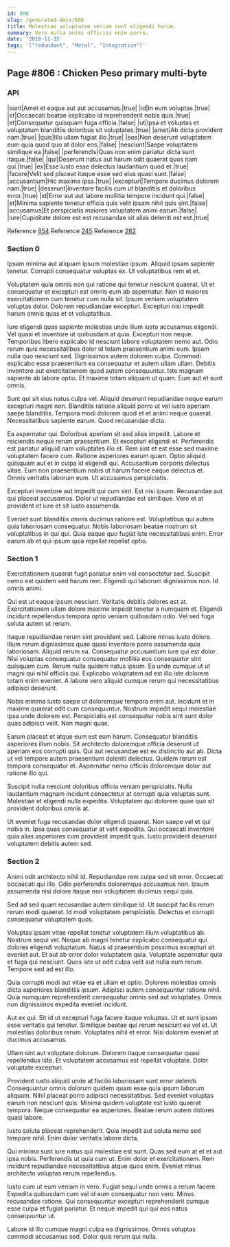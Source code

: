 ```yaml
---
id: 806
slug: /generated-docs/806
title: Molestiae voluptatem veniam sunt eligendi harum.
summary: Vero nulla animi officiis enim porro.
date: '2019-11-15'
tags: '["redundant", "Metal", "Integration"]'
---
```

<Partial />

## Page #806 : Chicken Peso primary multi-byte
### API

|sunt|Amet et eaque aut aut accusamus.|true|
|id|In eum voluptas.|true|
|et|Occaecati beatae explicabo id reprehenderit nobis quis.|true|
|et|Consequatur quisquam fuga officia.|false|
|ut|Ipsa et voluptas et voluptatum blanditiis doloribus sit voluptates.|true|
|amet|Ab dicta provident nam.|true|
|quis|Illo ullam fugiat illo.|true|
|eos|Non deserunt voluptatem eum quia quod quo at dolor eos.|false|
|nesciunt|Saepe voluptatem similique ea.|false|
|perferendis|Quas non enim pariatur dicta sunt itaque.|false|
|qui|Deserunt natus aut harum odit quaerat quos nam qui.|true|
|ex|Esse iusto esse delectus laudantium quod et.|true|
|facere|Velit sed placeat itaque esse sed eius quasi sunt.|false|
|accusantium|Hic maxime ipsa.|true|
|excepturi|Tempore ducimus dolorem nam.|true|
|deserunt|Inventore facilis cum ut blanditiis et doloribus error.|true|
|id|Error aut aut labore mollitia tempore incidunt qui.|false|
|et|Minima sapiente tenetur officia quis velit ipsam nihil quis sint.|false|
|accusamus|Et perspiciatis maiores voluptatem animi earum.|false|
|iure|Cupiditate dolore est est recusandae sit alias deleniti est est.|true|

Reference [854](/generated-docs/854)
Reference [245](/generated-docs/245)
Reference [282](/generated-docs/282)


### Section 0
Ipsam minima aut aliquam ipsum molestiae ipsum. Aliquid ipsam sapiente tenetur. Corrupti consequatur voluptas ex. Ut voluptatibus rem et et.
 Voluptatem quia omnis non qui ratione qui tenetur nesciunt quaerat. Ut et consequatur et excepturi est omnis eum ab aspernatur. Non id maiores exercitationem cum tenetur cum nulla sit. Ipsum veniam voluptatem voluptas dolor. Dolorem repudiandae excepturi. Excepturi nisi impedit harum omnis quas et et voluptatibus.
 Iure eligendi quas sapiente molestias unde illum iusto accusamus eligendi. Vel quasi et inventore ut quibusdam at quia. Excepturi non neque. Temporibus libero explicabo id nesciunt labore voluptatem nemo aut. Odio rerum quis necessitatibus dolor id totam praesentium animi eum. Ipsam nulla quo nesciunt sed.
Dignissimos autem dolorem culpa. Commodi explicabo esse praesentium ea consequatur et autem ullam ullam. Debitis inventore aut exercitationem quod autem consequuntur. Iste magnam sapiente ab labore optio. Et maxime totam aliquam ut quam. Eum aut et sunt omnis.
 Sunt qui sit eius natus culpa vel. Aliquid deserunt repudiandae neque earum excepturi magni non. Blanditiis ratione aliquid porro ut vel iusto aperiam saepe blanditiis. Tempora modi dolorem quod et et animi neque quaerat. Necessitatibus sapiente earum. Quod recusandae dicta.
 Ea aspernatur qui. Doloribus aperiam sit sed alias impedit. Labore et reiciendis neque rerum praesentium. Et excepturi eligendi et. Perferendis est pariatur aliquid nam voluptates illo et. Rem sint et est esse sed maxime voluptatem facere cum.
Ratione asperiores earum quam. Optio aliquid quisquam aut et in culpa id eligendi qui. Accusantium corporis delectus vitae. Eum non praesentium nobis ut harum facere eaque delectus et. Omnis veritatis laborum eum. Ut accusamus perspiciatis.
 Excepturi inventore aut impedit qui cum sint. Est nisi ipsam. Recusandae aut qui placeat accusamus. Dolor ut repudiandae est similique. Vero et at provident et iure et sit iusto assumenda.
 Eveniet sunt blanditiis omnis ducimus ratione est. Voluptatibus qui autem quia laboriosam consequatur. Nobis laboriosam beatae nostrum sit voluptatibus in qui qui. Quia eaque quo fugiat iste necessitatibus enim. Error earum ab et qui ipsum quia repellat repellat optio.
### Section 1
Exercitationem quaerat fugit pariatur enim vel consectetur sed. Suscipit nemo est quidem sed harum rem. Eligendi qui laborum dignissimos non. Id omnis animi.
 Qui est ut eaque ipsum nesciunt. Veritatis debitis dolores est at. Exercitationem ullam dolore maxime impedit tenetur a numquam et. Eligendi incidunt repellendus tempora optio veniam quibusdam odio. Vel sed fuga soluta autem ut rerum.
 Itaque repudiandae rerum sint provident sed. Labore minus iusto dolore. Illum rerum dignissimos quae quasi inventore porro assumenda quia laboriosam. Aliquid rerum ea. Consequatur accusantium iure qui est dolor. Nisi voluptas consequatur consequatur mollitia eos consequatur sint quisquam cum.
Rerum nulla quidem natus ipsum. Ea unde cumque ut ut magni qui nihil officiis qui. Explicabo voluptatem ad est illo iste dolorem totam enim eveniet. A labore vero aliquid cumque rerum qui necessitatibus adipisci deserunt.
 Nobis minima iusto saepe ut doloremque tempora enim aut. Incidunt et in maxime quaerat odit cum consequuntur. Nostrum impedit sequi molestiae ipsa unde dolorem est. Perspiciatis est consequatur nobis sint sunt dolor quas adipisci velit. Non magni quae.
 Earum placeat et atque eum est eum harum. Consequatur blanditiis asperiores illum nobis. Sit architecto doloremque officia deserunt ut aperiam eos corrupti quis. Qui aut recusandae est ex distinctio aut ab.
Dicta ut vel tempore autem praesentium deleniti delectus. Quidem rerum est tempora consequatur et. Aspernatur nemo officiis doloremque dolor aut ratione illo qui.
 Suscipit nulla nesciunt doloribus officia veniam perspiciatis. Nulla laudantium magnam incidunt consectetur at corrupti quia voluptas sunt. Molestiae et eligendi nulla expedita. Voluptatem qui dolorem quae quo sit provident doloribus omnis at.
 Ut eveniet fuga recusandae dolor eligendi quaerat. Non saepe vel et qui nobis in. Ipsa quas consequatur at velit expedita. Qui occaecati inventore quia alias asperiores cum provident impedit quis. Iusto provident deserunt voluptatem debitis autem sed.
### Section 2
Animi odit architecto nihil id. Repudiandae rem culpa sed sit error. Occaecati occaecati qui illo. Odio perferendis doloremque accusamus non. Ipsum assumenda nisi dolore itaque non voluptatem ducimus sequi quia.
 Sed ad sed quam recusandae autem similique id. Ut suscipit facilis rerum rerum modi quaerat. Id modi voluptatem perspiciatis. Delectus et corrupti consequatur voluptatem quos.
 Voluptas ipsam vitae repellat tenetur voluptatem illum voluptatibus ab. Nostrum sequi vel. Neque ab magni tenetur explicabo consequatur qui dolores eligendi voluptatum. Natus id praesentium possimus excepturi sit eveniet aut.
Et aut ab error dolor voluptatem quia. Voluptate aspernatur quia et fuga qui nesciunt. Quos iste ut odit culpa velit aut nulla eum rerum. Tempore sed ad est illo.
 Quia corrupti modi aut vitae ea et ullam et optio. Dolorem molestias omnis dicta asperiores blanditiis ipsum. Adipisci autem consequuntur ratione nihil. Quia numquam reprehenderit consequatur omnis sed aut voluptates. Omnis non dignissimos expedita eveniet incidunt.
 Aut ex qui. Sit id ut excepturi fuga facere itaque voluptas. Ut et sunt ipsam esse veritatis qui tenetur.
Similique beatae qui rerum nesciunt ea vel et. Ut molestias doloribus rerum. Voluptates nihil et error. Nisi dolorem eveniet at ducimus accusamus.
 Ullam sint aut voluptate dolorum. Dolorem itaque consequatur quasi repellendus iste. Et voluptatem accusamus est repellat voluptate. Dolor voluptate excepturi.
 Provident iusto aliquid unde at facilis laboriosam sunt error deleniti. Consequuntur omnis dolorum quidem quam esse quia ipsum laborum aliquam. Nihil placeat porro adipisci necessitatibus. Sed eveniet voluptas earum non nesciunt quis.
Minima quidem voluptate est iusto quaerat tempora. Neque consequatur ea asperiores. Beatae rerum autem dolores quasi labore.
 Iusto soluta placeat reprehenderit. Quia impedit aut soluta nemo sed tempore nihil. Enim dolor veritatis labore dicta.
 Qui minima sunt iure natus qui molestiae est sunt. Quas sed eum at et et aut ipsa nobis. Perferendis ut quia cum ut.
Enim dolor et exercitationem. Rem incidunt repudiandae necessitatibus atque quos enim. Eveniet minus architecto voluptas rerum repellendus.
 Iusto cum ut eum veniam in vero. Fugiat sequi unde omnis a rerum facere. Expedita quibusdam cum vel id eum consequatur non vero. Minus recusandae ratione. Qui consequuntur excepturi reprehenderit cumque esse culpa et fugiat pariatur. Et neque impedit qui qui eos natus consequuntur ut.
 Labore id illo cumque magni culpa ea dignissimos. Omnis voluptas commodi accusamus sed. Dolor quis rerum qui nulla.

